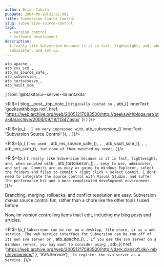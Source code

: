 ```yaml
---
author: Brian Takita
pubDate: 2004-09-18T21:31:00Z
title: Subversion Source Control
slug: subversion-source-control
tags:
  - version control
  - software development
description:
  I really like Subversion because is it is fast, lightweight, and, when coupled with Tortise, easy to use,
  administer, and set up.
---
```

	atb_apache_,
	atb_cvs_scm_,
	atb_ms_source_safe_,
	atb_subversion_,
	atb_tortoisesvn_,
	atb_vault_scm_
} from '@btakita/ui--server--briantakita'

<R $={
	blog__post__top_note_(
		`Originally posted on `,
		atb_({
			innerText: 'geekswithblogs.net',
			href: 'https://web.archive.org/web/20051217083500/http://geekswithblogs.net/btakita/archive/2004/09/18/11347.aspx'
		})
	)
}/>

<R $={p_(
	`	I am very impressed with `, atb_subversion_({ innerText: 'Subversion Source Control' }), `.`
)}/>

<R $={p_(
	`I've used `, atb_ms_source_safe_(), `, `, atb_vault_scm_(), `, `, atb_cvs_scm_(), ` but none of them matched my
	needs.`
)}/>

<R $={p_(
	`I really like Subversion because is it is fast, lightweight, and, when coupled with `, atb_tortoisesvn_(), `,
	easy to use, administer, and set up. Commits are as easy as going to Windows Explorer, select the folders and
	files to commit > right click > select Commit. I dont need to integrate the source control with Visual Studio, and
	suffer the performance hit and a more complicated development environment.`
)}/>

Branching, merging, rollbacks, and conflict resolution are easy. Subversion makes source control fun, rather than a
chore like the other tools I used before.

Now, Im version controlling items that I edit, including my blog posts and articles.

<R $={p_(
	`Subversion can be run on a desktop, file share, or as a web service. The web service interface for Subversion can
	be run off of its own svn server or `, atb_apache_(), `. If you use the svn server on a Windows server, you may
	want to consider using `,
	atb_({ href: 'https://web.archive.org/web/20051217083500/http://dark.clansoft.dk/~mbn/svnservice/' }, 'SVNService'),
	` to register the svn server as a Service.`
)}/>
